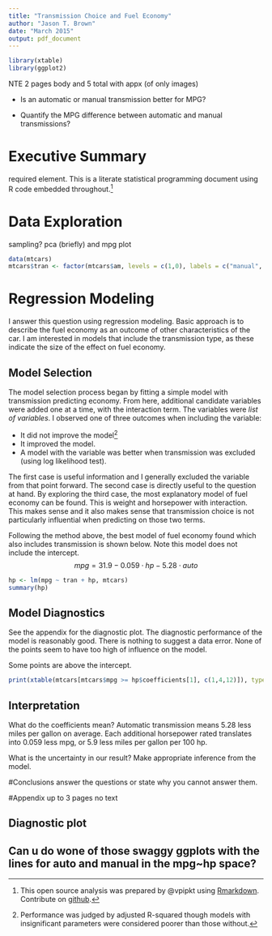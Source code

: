 ```yaml
---
title: "Transmission Choice and Fuel Economy"
author: "Jason T. Brown"
date: "March 2015"
output: pdf_document
---
```

```r
library(xtable)
library(ggplot2)
```

 

NTE 2 pages body and 5 total with appx (of only images)

 * Is an automatic or manual transmission better for MPG?
 
 * Quantify the MPG difference between automatic and manual transmissions?

# Executive Summary

required element.  This is a literate statistical programming document using R code embedded throughout.[^1]

# Data Exploration
sampling?
pca (briefly) and mpg plot
```r
data(mtcars)
mtcars$tran <- factor(mtcars$am, levels = c(1,0), labels = c("manual", "auto"))
```

# Regression Modeling
I answer this question using regression modeling. Basic approach is to describe the fuel economy as an outcome of other characteristics of the car. I am interested in models that include the transmission type, as these indicate the size of the effect on fuel economy.

## Model Selection
The model selection process began by fitting a simple model with transmission predicting economy. From here, additional candidate variables were added one at a time, with the interaction term. The variables were *list of variables*. I observed one of three outcomes when including the variable:

   * It did not improve the model[^2] 
   * It improved the model. 
   * A model with the variable was better when transmission was excluded (using log likelihood test).

[^2]:Performance was judged by adjusted R-squared though models with insignificant parameters were considered poorer than those without.

The first case is useful information and I generally excluded the variable from that point forward. The second case is directly useful to the question at hand. By exploring the third case, the most explanatory model of fuel economy can be found. This is weight and horsepower with interaction. This makes sense and it also makes sense that transmission choice is not particularly influential when predicting on those two terms.

Following the method above, the best model of fuel economy found which also includes transmission is shown below. Note this model does not include the intercept.
$$mpg = 31.9 - 0.059 \cdot hp - 5.28 \cdot auto$$

```r
hp <- lm(mpg ~ tran + hp, mtcars)
summary(hp)
```

## Model Diagnostics
See the appendix for the diagnostic plot. The diagnostic performance of the model is reasonably good. There is nothing to suggest a data error. None of the points seem to have too high of influence on the model. 

Some points are above the intercept.
```r
print(xtable(mtcars[mtcars$mpg >= hp$coefficients[1], c(1,4,12)]), type="latex", comment=FALSE)
```

## Interpretation
What do the coefficients mean?
Automatic transmission means 5.28 less miles per gallon on average. Each additional horsepower rated translates into 0.059 less mpg, or 5.9 less miles per gallon per 100 hp.

What is the uncertainty in our result?
Make appropriate inference from the model.

#Conclusions
answer the questions or state why you cannot answer them.

[^1]: This open source analysis was prepared by @vpipkt using [Rmarkdown](http://rmarkdown.rstudio.com). Contribute on [github](https://github.com/vpipkt/datasciencecoursera/Regression/project).


\pagebreak
#Appendix
up to 3 pages no text

## Diagnostic plot


## Can u do wone of those swaggy ggplots with the lines for auto and manual in the mpg~hp space? 